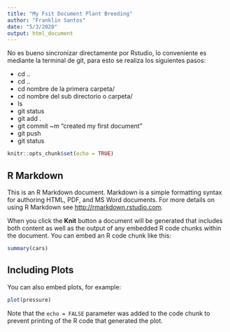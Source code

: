 ```yaml
---
title: "My Fsit Document Plant Breeding"
author: "Franklin Santos"
date: "5/3/2020"
output: html_document
---
```


No es bueno sincronizar directamente por Rstudio, lo conveniente es mediante la terminal de git, para esto se realiza los siguientes pasos:

- cd ..
- cd .. 
- cd nombre de la primera carpeta/
- cd nombre del sub directorio o carpeta/
- ls
- git status
- git add . 
- git commit ~m "created my first document"
- git push
- git status


```r
knitr::opts_chunk$set(echo = TRUE)
```

## R Markdown

This is an R Markdown document. Markdown is a simple formatting syntax for authoring HTML, PDF, and MS Word documents. For more details on using R Markdown see <http://rmarkdown.rstudio.com>.

When you click the **Knit** button a document will be generated that includes both content as well as the output of any embedded R code chunks within the document. You can embed an R code chunk like this:

```r
summary(cars)
```

## Including Plots

You can also embed plots, for example:

```r
plot(pressure)
```

Note that the `echo = FALSE` parameter was added to the code chunk to prevent printing of the R code that generated the plot.
